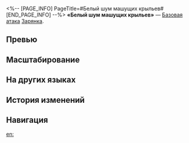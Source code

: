 <%-- [PAGE_INFO]
PageTitle=#Белый шум машущих крыльев#
[END_PAGE_INFO] --%>
{{Навык Инфобокс
|Название         = Белый шум машущих крыльев
|Изображение      = Навык Белый шум машущих крыльев.png
|Персонаж         = Зарянка
|Тип              = Базовая атака
|Тэг              = Одиночная атака
|УронСтойк        = 10
|ЭнергияГен       = 20
|Энергия          = 
|Длительность     = 
|Описание         = Наносит выбранному противнику физический урон, равный {{Цвет|Выделенный|50%—110%}} от силы атаки Зарянки.
|Свойство1        = 
|Масштабирование1 = 
}}
'''«Белый шум машущих крыльев»''' — [[Базовая атака]] [[Зарянка]].

==Превью==
{{Превью
|Файл = Белый шум машущих крыльев Превью
}}

==Масштабирование==
{{Масштабирование навыка
|50%;60%;70%;80%;90%;100%;110%;120%;130%;140%
}}

==На других языках==
{{На других языках
|en   = Wingflip White Noise
|zhs  = 扑翼白声
|zht  = 撲翼白聲
|ja   = {{Rubi|羽|は}}ばたくホワイトノイズ
|ko   = 날갯짓으로 전해지는 노랫소리
|es   = Ruido blanco de aleteo
|fr   = Battement d'aile silencieux
|ru   = Белый шум машущих крыльев
|th   = Wingflip White Noise
|vi   = Âm Thanh Trắng Vỗ Cánh
|de   = Flügelflattern
|id   = Wingflip White Noise
|pt   = Bater de Asas Silencioso
}}

==История изменений==
{{История изменений|3.5}}

==Навигация==
{{Навык Навбокс|Зарянка}}

[[en:]]